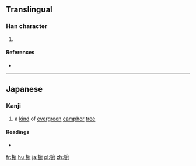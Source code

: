 ==Translingual==

===Han character===
{{Han char|rn=75|rad=木|as=08|sn=12|four=|canj=DIOI}}

# {{defn|Han|sort=木08}}

====References====
* {{Han ref|kx=0537.131|hdz=21236.131|uh=6928|ud=26920}}

----

==Japanese==

===Kanji===
{{ja-kanji|grade=|rs=木08}}

# a [[kind]] of [[evergreen]] [[camphor]] [[tree]]

====Readings====
* {{ja-readings|on=|kun=[[たふ]] (tafu), [[たぶ]] (tabu)}}

[[fr:椨]]
[[hu:椨]]
[[ja:椨]]
[[pl:椨]]
[[zh:椨]]